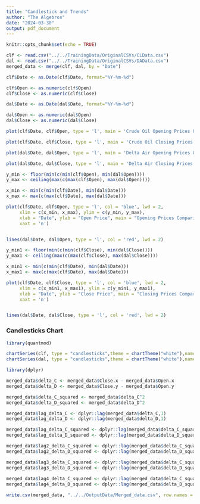 ```yaml
---
title: "Candlestick and Trends"
author: "The Algebros"
date: "2024-03-30"
output: pdf_document
---
```


```r
knitr::opts_chunk$set(echo = TRUE)
```


```r
clf <- read.csv("../../TrainingData/OriginalCSVs/CLData.csv")
dal <- read.csv("../../TrainingData/OriginalCSVs/DAData.csv")
merged_data <- merge(clf, dal, by = "Date")
```


```r
clf$Date <- as.Date(clf$Date, format="%Y-%m-%d")

clf$Open <- as.numeric(clf$Open)
clf$Close <- as.numeric(clf$Close)

dal$Date <- as.Date(dal$Date, format="%Y-%m-%d")

dal$Open <- as.numeric(dal$Open)
dal$Close <- as.numeric(dal$Close)

plot(clf$Date, clf$Open, type = 'l', main = 'Crude Oil Opening Prices Over Time', xlab = 'Date', ylab = 'Open Price', col = 'blue')

plot(clf$Date, clf$Close, type = 'l', main = 'Crude Oil Closing Prices Over Time', xlab = 'Date', ylab = 'Close Price', col = 'blue')

plot(dal$Date, dal$Open, type = 'l', main = 'Delta Air Opening Prices Over Time', xlab = 'Date', ylab = 'Open Price', col = 'red')

plot(dal$Date, dal$Close, type = 'l', main = 'Delta Air Closing Prices Over Time', xlab = 'Date', ylab = 'Close Price', col = 'red')

```

```r
y_min <- floor(min(c(min(clf$Open), min(dal$Open))))
y_max <- ceiling(max(c(max(clf$Open), max(dal$Open))))

x_min <- min(c(min(clf$Date), min(dal$Date)))
x_max <- max(c(max(clf$Date), max(dal$Date)))

plot(clf$Date, clf$Open, type = 'l', col = 'blue', lwd = 2,
     xlim = c(x_min, x_max), ylim = c(y_min, y_max),
     xlab = "Date", ylab = "Open Price", main = "Opening Prices Comparison",
     xaxt = 'n') 


lines(dal$Date, dal$Open, type = 'l', col = 'red', lwd = 2)

```
```r
y_min1 <- floor(min(c(min(clf$Close), min(dal$Close))))
y_max1 <- ceiling(max(c(max(clf$Close), max(dal$Close))))

x_min1 <- min(c(min(clf$Date), min(dal$Date)))
x_max1 <- max(c(max(clf$Date), max(dal$Date)))

plot(clf$Date, clf$Close, type = 'l', col = 'blue', lwd = 2,
     xlim = c(x_min1, x_max1), ylim = c(y_min1, y_max1),
     xlab = "Date", ylab = "Close Price", main = "Closing Prices Comparison",
     xaxt = 'n') 


lines(dal$Date, dal$Close, type = 'l', col = 'red', lwd = 2)

```


### Candlesticks Chart
```r
library(quantmod)

chartSeries(clf, type = "candlesticks",theme = chartTheme("white"),name="CLF Candlesticks")
chartSeries(dal, type = "candlesticks",theme = chartTheme("white"),name="DAL Candlesticks")

```

```r
library(dplyr)

merged_data$delta_C <- merged_data$Close.x - merged_data$Open.x
merged_data$delta_D <- merged_data$Close.y - merged_data$Open.y

merged_data$delta_C_squared <- merged_data$delta_C^2
merged_data$delta_D_squared <- merged_data$delta_D^2

merged_data$lag_delta_C <- dplyr::lag(merged_data$delta_C,1)
merged_data$lag_delta_D <- dplyr::lag(merged_data$delta_D,1)

merged_data$lag_delta_C_squared <- dplyr::lag(merged_data$delta_C_squared,1)
merged_data$lag_delta_D_squared <- dplyr::lag(merged_data$delta_D_squared,1)

merged_data$lag2_delta_C_squared <- dplyr::lag(merged_data$delta_C_squared,2)
merged_data$lag2_delta_D_squared <- dplyr::lag(merged_data$delta_D_squared,2)

merged_data$lag3_delta_C_squared <- dplyr::lag(merged_data$delta_C_squared,3)
merged_data$lag3_delta_D_squared <- dplyr::lag(merged_data$delta_D_squared,3)
 
merged_data$lag4_delta_C_squared <- dplyr::lag(merged_data$delta_C_squared,4)
merged_data$lag4_delta_D_squared <- dplyr::lag(merged_data$delta_D_squared,4)

write.csv(merged_data, "../../OutputData/Merged_data.csv", row.names = FALSE)
```






